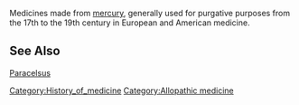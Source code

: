 Medicines made from [[mercury (element)|mercury]], generally used for purgative purposes from the 17th to the 19th century in European and American medicine.

==See Also==
[[Paracelsus]]

{{pharmacy-stub}}
[[Category:History_of_medicine]]
[[Category:Allopathic medicine]]